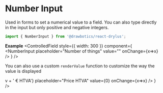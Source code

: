 


# Number Input
Used in forms to set a numerical value to a field. You can also type directly in the input but only positive and negative integers.
```jsx
import { NumberInput } from '@drawbotics/react-drylus';
```

__Example__
<Playground component={NumberInput}>
  <ControlledField style={{ width: 300 }} component={
    <NumberInput placeholder="Number of things" value="" onChange={x=>x} />
  } />
</Playground>


You can also use a custom `renderValue` function to customize the way the value is displayed

<Playground>
  <ControlledField style={{ width: 300 }} component={
    <NumberInput renderValue={(v) => v + ' € HTVA'} placeholder="Price HTVA" value={0} onChange={x=>x} />
  } />
</Playground>
